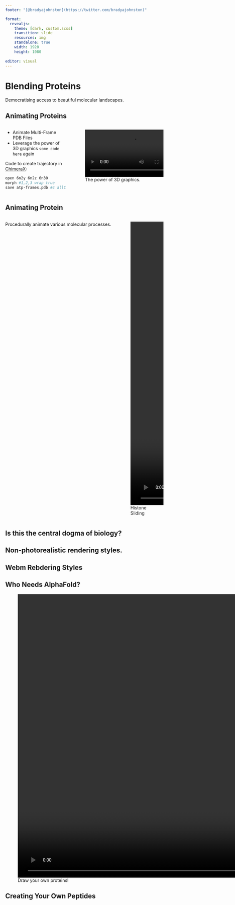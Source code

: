 ```yaml
---
footer: "[@bradyajohnston](https://twitter.com/bradyajohnston)"

format: 
  revealjs:
    theme: [dark, custom.scss]
    transition: slide
    resources: img
    standalone: true
    width: 1920
    height: 1080
    
editor: visual
---
```


# Blending Proteins {background-video="https://i.imgur.com/IvMSiE1.mp4" background-video-loop="true"}

Democratising access to beautiful molecular landscapes.

## Animating Proteins

::: columns
::: {.column width="40%"}
-   Animate Multi-Frame PDB Files
-   Leverage the power of 3D graphics `some code here` again

Code to create trajectory in [ChimeraX](https://www.cgl.ucsf.edu/chimerax/):

```bash
open 6n2y 6n2z 6n30
morph #1,2,3 wrap true
save atp-frames.pdb #4 allCoordsets true
```
:::

::: {.column width="60%"}
![The power of 3D graphics.](https://i.imgur.com/kR8zlXC.mp4){#fig-draw-residues autoplay="'true'" loop="'true'" fig-align="center"}
:::
:::

## Animating Protein

::: columns
::: {.column width="70%"}
Procedurally animate various molecular processes.
:::

::: {.column width="30%" align="right"}
![Histone Sliding](https://i.imgur.com/iwjTZOu.mp4){autoplay="true" loop="true" height="900" fig-align="left"}
:::
:::

## Is this the central dogma of biology? {background-video="https://i.imgur.com/h0taqfP.mp4" background-video-loop="true"}

## Non-photorealistic rendering styles. {background-video="img/atp-synthase-cartoon-reveal.mp4" background-video-loop="true"}

## Webm Rebdering Styles {background-video="img/atp-synthase-cartoon-reveal.webm" background-video-loop="true"}

## Who Needs AlphaFold?

![Draw your own proteins!](https://i.imgur.com/y4M3la1.mp4){autoplay="true" loop="true" controls="false" fig-align="center" height="900"}

## Creating Your Own Peptides {background-video="https://webm.red/view/rHi6.webm" background-video-loop="true"}
